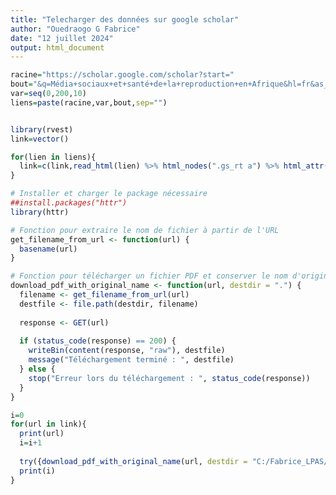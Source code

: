 ---
title: "Telecharger des données sur google scholar"
author: "Ouedraogo G Fabrice"
date: "12 juillet 2024"
output: html_document
---

```{r}
racine="https://scholar.google.com/scholar?start="
bout="&q=Média+sociaux+et+santé+de+la+reproduction+en+Afrique&hl=fr&as_sdt=0,5"
var=seq(0,200,10)
liens=paste(racine,var,bout,sep="")


library(rvest)
link=vector()

for(lien in liens){
  link=c(link,read_html(lien) %>% html_nodes(".gs_rt a") %>% html_attr("href") %>% grep("\\.pdf$", ., value = TRUE))
}
```

```{r}
# Installer et charger le package nécessaire
##install.packages("httr")
library(httr)

# Fonction pour extraire le nom de fichier à partir de l'URL
get_filename_from_url <- function(url) {
  basename(url)
}

# Fonction pour télécharger un fichier PDF et conserver le nom d'origine
download_pdf_with_original_name <- function(url, destdir = ".") {
  filename <- get_filename_from_url(url)
  destfile <- file.path(destdir, filename)
  
  response <- GET(url)
  
  if (status_code(response) == 200) {
    writeBin(content(response, "raw"), destfile)
    message("Téléchargement terminé : ", destfile)
  } else {
    stop("Erreur lors du téléchargement : ", status_code(response))
  }
}

```



```{r}
i=0
for(url in link){
  print(url)
  i=i+1
  
  try({download_pdf_with_original_name(url, destdir = "C:/Fabrice_LPAS/fichier/S6/Recherches_stages_final/Rapport_de_fin d'etude") })
  print(i)
}


```
